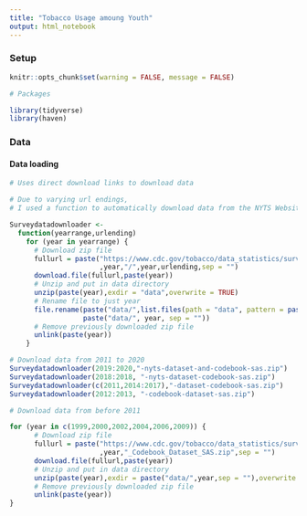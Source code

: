 ```yaml
---
title: "Tobacco Usage amoung Youth"
output: html_notebook
---
```


### Setup
```r
knitr::opts_chunk$set(warning = FALSE, message = FALSE)
```

```r
# Packages 

library(tidyverse)
library(haven)

```

### Data 

#### Data loading

```r
# Uses direct download links to download data 

# Due to varying url endings, 
# I used a function to automatically download data from the NYTS Website

Surveydatadownloader <-
  function(yearrange,urlending) 
    for (year in yearrange) {
      # Download zip file
      fullurl = paste("https://www.cdc.gov/tobacco/data_statistics/surveys/nyts/zip_files/"
                      ,year,"/",year,urlending,sep = "")
      download.file(fullurl,paste(year))
      # Unzip and put in data directory
      unzip(paste(year),exdir = "data",overwrite = TRUE)
      # Rename file to just year
      file.rename(paste("data/",list.files(path = "data", pattern = paste(year)), sep = ""),
                  paste("data/", year, sep = ""))
      # Remove previously downloaded zip file
      unlink(paste(year))
    }

# Download data from 2011 to 2020
Surveydatadownloader(2019:2020,"-nyts-dataset-and-codebook-sas.zip")
Surveydatadownloader(2018:2018, "-nyts-dataset-codebook-sas.zip")
Surveydatadownloader(c(2011,2014:2017),"-dataset-codebook-sas.zip")
Surveydatadownloader(2012:2013, "-codebook-dataset-sas.zip")

# Download data from before 2011

for (year in c(1999,2000,2002,2004,2006,2009)) {
      # Download zip file
      fullurl = paste("https://www.cdc.gov/tobacco/data_statistics/surveys/nyts/zip_files/"
                      ,year,"_Codebook_Dataset_SAS.zip",sep = "")
      download.file(fullurl,paste(year))
      # Unzip and put in data directory
      unzip(paste(year),exdir = paste("data/",year,sep = ""),overwrite = TRUE)
      # Remove previously downloaded zip file
      unlink(paste(year))
}

```

